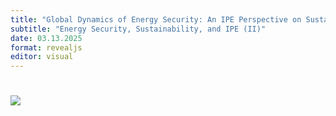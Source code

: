 ```yaml
---
title: "Global Dynamics of Energy Security: An IPE Perspective on Sustainable Supply Chains in Europe"
subtitle: "Energy Security, Sustainability, and IPE (II)"
date: 03.13.2025
format: revealjs
editor: visual
---
```


# ![](images/13.03.2025.png)
